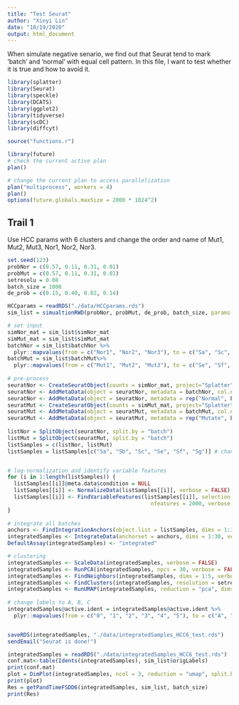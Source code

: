 ```yaml
---
title: "Test Seurat"
author: "Xinyi Lin"
date: "10/19/2020"
output: html_document
---
```


When simulate negative senario, we find out that Seurat tend to mark 'batch' and 'normal' with equal cell pattern. In this file, I want to test whether it is true and how to avoid it.

```r
library(splatter)
library(Seurat)
library(speckle)
library(DCATS)
library(ggplot2)
library(tidyverse)
library(scDC)
library(diffcyt)
```

```r
source("functions.r")
```

```r
library(future)
# check the current active plan
plan()
```

```r
# change the current plan to access parallelization
plan("multiprocess", workers = 4)
plan()
options(future.globals.maxSize = 2000 * 1024^2)
```

## Trail 1

Use HCC params with 6 clusters and change the order and name of Mut1, Mut2, Mut3, Nor1, Nor2, Nor3.

```r
set.seed(123)
probNor = c(0.57, 0.11, 0.31, 0.01)
probMut = c(0.57, 0.11, 0.31, 0.01)
setresolu = 0.08
batch_size = 1000
de_prob = c(0.15, 0.40, 0.02, 0.14)
```

```r
HCCparams = readRDS("./data/HCCparams.rds")
sim_list = simualtionRWD(probNor, probMut, de_prob, batch_size, params = HCCparams)

# set input
simNor_mat = sim_list$simNor_mat
simMut_mat = sim_list$simMut_mat
batchNor = sim_list$batchNor %>% 
  plyr::mapvalues(from = c("Nor1", "Nor2", "Nor3"), to = c("Sa", "Sc", "Sb")) # change name
batchMut = sim_list$batchMut%>% 
  plyr::mapvalues(from = c("Mut1", "Mut2", "Mut3"), to = c("Se", "Sf", "Sg"))
  
# pre-process
seuratNor <- CreateSeuratObject(counts = simNor_mat, project="Splatter")
seuratNor <- AddMetaData(object = seuratNor, metadata = batchNor, col.name = 'batch')
seuratNor <- AddMetaData(object = seuratNor, metadata = rep("Normal", batch_size*3), col.name = 'condition')
seuratMut <- CreateSeuratObject(counts = simMut_mat, project="Splatter")
seuratMut <- AddMetaData(object = seuratMut, metadata = batchMut, col.name = 'batch')
seuratMut <- AddMetaData(object = seuratMut, metadata = rep("Mutate", batch_size*3), col.name = 'condition')
  
listNor = SplitObject(seuratNor, split.by = "batch")
listMut = SplitObject(seuratMut, split.by = "batch")
listSamples = c(listNor, listMut)
listSamples = listSamples[c("Sa", "Sb", "Sc", "Se", "Sf", "Sg")] # change order


# log-normalization and identify variable features
for (i in 1:length(listSamples)) {
  listSamples[[i]]@meta.data$condition = NULL
  listSamples[[i]] <- NormalizeData(listSamples[[i]], verbose = FALSE)
  listSamples[[i]] <- FindVariableFeatures(listSamples[[i]], selection.method = "vst", 
                                             nfeatures = 2000, verbose = FALSE)
}
  
# integrate all batches
anchors <- FindIntegrationAnchors(object.list = listSamples, dims = 1:30, verbose = FALSE)
integratedSamples <- IntegrateData(anchorset = anchors, dims = 1:30, verbose = FALSE)
DefaultAssay(integratedSamples) <- "integrated"

# clustering
integratedSamples <- ScaleData(integratedSamples, verbose = FALSE)
integratedSamples <- RunPCA(integratedSamples, npcs = 30, verbose = FALSE)
integratedSamples <- FindNeighbors(integratedSamples, dims = 1:5, verbose = FALSE)
integratedSamples <- FindClusters(integratedSamples, resolution = setresolu, algorithm=2, verbose = FALSE)
integratedSamples <- RunUMAP(integratedSamples, reduction = "pca", dims = 1:30, verbose = FALSE)
  
# change labels to A, B, C
integratedSamples@active.ident = integratedSamples@active.ident %>% 
  plyr::mapvalues(from = c("0", "1", "2", "3", "4", "5"), to = c("A", "B", "C", "D", "E", "F"))


saveRDS(integratedSamples, "./data/integratedSamples_HCC6_test.rds")
sendEmail("Seurat is done!")
```

```r
integratedSamples = readRDS("./data/integratedSamples_HCC6_test.rds")
conf.mat<-table(Idents(integratedSamples), sim_list$origLabels)
print(conf.mat)
plot = DimPlot(integratedSamples, ncol = 3, reduction = "umap", split.by = "batch") + ggtitle("Cluster Results of Different Clusters in Different Samples")
print(plot)
Res = getPandTimeFSDD6(integratedSamples, sim_list, batch_size)
print(Res)
```

